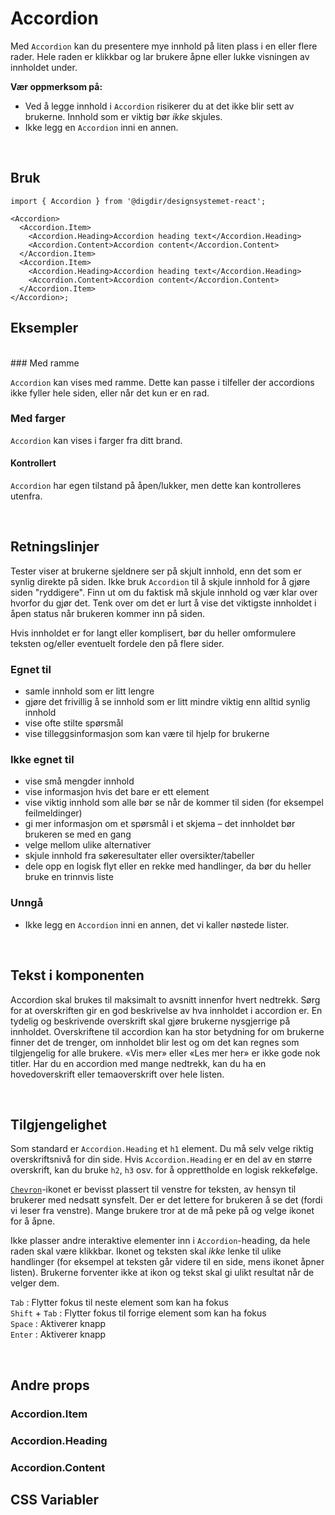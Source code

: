 


<Meta of={AccordionStories} />

# Accordion

Med `Accordion` kan du presentere mye innhold på liten plass i en eller flere rader. Hele raden er klikkbar og lar brukere åpne eller lukke visningen av innholdet under.

**Vær oppmerksom på:**

- Ved å legge innhold i `Accordion` risikerer du at det ikke blir sett av brukerne. Innhold som er viktig bør _ikke_ skjules.
- Ikke legg en `Accordion` inni en annen.

<br />

<Primary />
<Controls />

## Bruk

```tsx
import { Accordion } from '@digdir/designsystemet-react';

<Accordion>
  <Accordion.Item>
    <Accordion.Heading>Accordion heading text</Accordion.Heading>
    <Accordion.Content>Accordion content</Accordion.Content>
  </Accordion.Item>
  <Accordion.Item>
    <Accordion.Heading>Accordion heading text</Accordion.Heading>
    <Accordion.Content>Accordion content</Accordion.Content>
  </Accordion.Item>
</Accordion>;
```

## Eksempler

<br />
### Med ramme

`Accordion` kan vises med ramme. Dette kan passe i tilfeller der accordions ikke fyller hele siden, eller når det kun er en rad.

<Canvas of={AccordionStories.AccordionBorder} />

### Med farger

`Accordion` kan vises i farger fra ditt brand.

<Canvas of={AccordionStories.AccordionColor} />

#### Kontrollert

`Accordion` har egen tilstand på åpen/lukker, men dette kan kontrolleres utenfra.

<Canvas of={AccordionStories.Controlled} />

<br />

## Retningslinjer

Tester viser at brukerne sjeldnere ser på skjult innhold, enn det som er synlig direkte på siden. Ikke bruk `Accordion` til å skjule innhold for å gjøre siden "ryddigere". Finn ut om du faktisk må skjule innhold og vær klar over hvorfor du gjør det. Tenk over om det er lurt å vise det viktigste innholdet i åpen status når brukeren kommer inn på siden.

Hvis innholdet er for langt eller komplisert, bør du heller omformulere teksten og/eller eventuelt fordele den på flere sider.

### Egnet til

- samle innhold som er litt lengre
- gjøre det frivillig å se innhold som er litt mindre viktig enn alltid synlig innhold
- vise ofte stilte spørsmål
- vise tilleggsinformasjon som kan være til hjelp for brukerne

### Ikke egnet til

- vise små mengder innhold
- vise informasjon hvis det bare er ett element
- vise viktig innhold som alle bør se når de kommer til siden (for eksempel feilmeldinger)
- gi mer informasjon om et spørsmål i et skjema – det innholdet bør brukeren se med en gang
- velge mellom ulike alternativer
- skjule innhold fra søkeresultater eller oversikter/tabeller
- dele opp en logisk flyt eller en rekke med handlinger, da bør du heller bruke en trinnvis liste

### Unngå

- Ikke legg en `Accordion` inni en annen, det vi kaller nøstede lister.

<br />

## Tekst i komponenten

Accordion skal brukes til maksimalt to avsnitt innenfor hvert nedtrekk. Sørg for at overskriften gir en god beskrivelse av hva innholdet i accordion er. En tydelig og beskrivende overskrift skal gjøre brukerne nysgjerrige på innholdet. Overskriftene til accordion kan ha stor betydning for om brukerne finner det de trenger, om innholdet blir lest og om det kan regnes som tilgjengelig for alle brukere. «Vis mer» eller «Les mer her» er ikke gode nok titler. Har du en accordion med mange nedtrekk, kan du ha en hovedoverskrift eller temaoverskrift over hele listen.

<br />

## Tilgjengelighet

Som standard er `Accordion.Heading` et `h1` element. Du må selv velge riktig overskriftsnivå for din side. Hvis `Accordion.Heading` er en del av en større overskrift, kan du bruke `h2`, `h3` osv. for å opprettholde en logisk rekkefølge.

[`Chevron`](https://aksel.nav.no/ikoner/ChevronDown)-ikonet er bevisst plassert til venstre for teksten, av hensyn til brukerer med nedsatt synsfelt. Der er det lettere for brukeren å se det (fordi vi leser fra venstre). Mange brukere tror at de må peke på og velge ikonet for å åpne.

Ikke plasser andre interaktive elementer inn i `Accordion`-heading, da hele raden skal være klikkbar. Ikonet og teksten skal _ikke_ lenke til ulike handlinger (for eksempel at teksten går videre til en side, mens ikonet åpner listen). Brukerne forventer ikke at ikon og tekst skal gi ulikt resultat når de velger dem.

`Tab` : Flytter fokus til neste element som kan ha fokus \
`Shift` + `Tab` : Flytter fokus til forrige element som kan ha fokus \
`Space` : Aktiverer knapp \
`Enter` : Aktiverer knapp

<br />

## Andre props

### Accordion.Item

<ArgTypes of={Accordion.Item} />

### Accordion.Heading

<ArgTypes of={Accordion.Heading} />

### Accordion.Content

<ArgTypes of={Accordion.Content} />

## CSS Variabler

<CssVariables css={css} />
